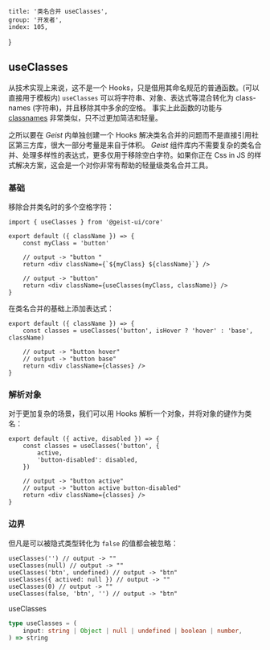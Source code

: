 
	title: '类名合并 useClasses',
	group: '开发者',
	index: 105,
}

## useClasses

从技术实现上来说，这不是一个 Hooks，只是借用其命名规范的普通函数。(可以直接用于模板内)
`useClasses` 可以将字符串、对象、表达式等混合转化为 class-names (字符串)，并且移除其中多余的空格。
事实上此函数的功能与 [classnames](https://www.npmjs.com/package/classnames) 非常类似，只不过更加简洁和轻量。

之所以要在 _Geist_ 内单独创建一个 Hooks 解决类名合并的问题而不是直接引用社区第三方库，很大一部分考量是来自于体积。
_Geist_ 组件库内不需要复杂的类名合并、处理多样性的表达式，更多仅用于移除空白字符。如果你正在 Css in JS 的样式解决方案，这会是一个对你非常有帮助的轻量级类名合并工具。

### 基础

移除合并类名时的多个空格字符：

```tsx
import { useClasses } from '@geist-ui/core'

export default ({ className }) => {
	const myClass = 'button'

	// output -> "button "
	return <div className={`${myClass} ${className}`} />

	// output -> "button"
	return <div className={useClasses(myClass, className)} />
}
```

在类名合并的基础上添加表达式：

```tsx
export default ({ className }) => {
	const classes = useClasses('button', isHover ? 'hover' : 'base', className)

	// output -> "button hover"
	// output -> "button base"
	return <div className={classes} />
}
```

### 解析对象

对于更加复杂的场景，我们可以用 Hooks 解析一个对象，并将对象的键作为类名：

```tsx
export default ({ active, disabled }) => {
	const classes = useClasses('button', {
		active,
		'button-disabled': disabled,
	})

	// output -> "button active"
	// output -> "button active button-disabled"
	return <div className={classes} />
}
```

### 边界

但凡是可以被隐式类型转化为 `false` 的值都会被忽略：

```tsx
useClasses('') // output -> ""
useClasses(null) // output -> ""
useClasses('btn', undefined) // output -> "btn"
useClasses({ actived: null }) // output -> ""
useClasses(0) // output -> ""
useClasses(false, 'btn', '') // output -> "btn"
```

<Attributes edit="/pages/zh-cn/hooks/use-classes.mdx">
<Attributes.Title>useClasses</Attributes.Title>

```ts
type useClasses = (
	input: string | Object | null | undefined | boolean | number,
) => string
```

</Attributes>

